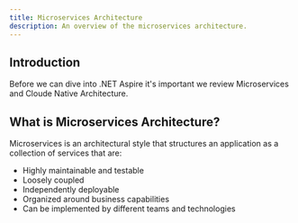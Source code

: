 ```yaml
---
title: Microservices Architecture
description: An overview of the microservices architecture.
---
```


## Introduction

Before we can dive into .NET Aspire it's important we review
Microservices and Cloude Native Architecture.

## What is Microservices Architecture?

Microservices is an architectural style that structures an application as a collection of services that are:

- Highly maintainable and testable
- Loosely coupled
- Independently deployable
- Organized around business capabilities
- Can be implemented by different teams and technologies
